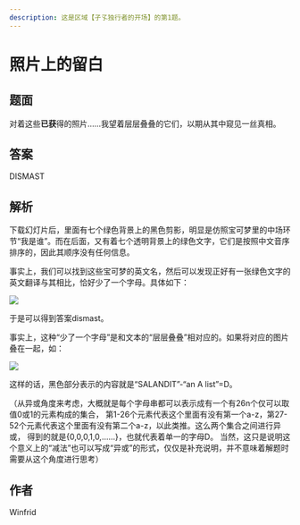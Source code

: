 ```yaml
---
description: 这是区域【孑孓独行者的开场】的第1题。
---
```


# 照片上的留白

## 题面

对着这些**已获**得的照片……我望着层层叠叠的它们，以期从其中窥见一丝真相。

## 答案

DISMAST

## 解析

下载幻灯片后，里面有七个绿色背景上的黑色剪影，明显是仿照宝可梦里的中场环节“我是谁”。而在后面，又有着七个透明背景上的绿色文字，它们是按照中文音序排序的，因此其顺序没有任何信息。

事实上，我们可以找到这些宝可梦的英文名，然后可以发现正好有一张绿色文字的英文翻译与其相比，恰好少了一个字母。具体如下：

![](./01-zhao-pian-shang-de-liu-bai.assets/image_1.webp)

于是可以得到答案dismast。

事实上，这种“少了一个字母”是和文本的“层层叠叠”相对应的。如果将对应的图片叠在一起，如：

![](./01-zhao-pian-shang-de-liu-bai.assets/image_2.webp)

这样的话，黑色部分表示的内容就是“SALANDIT”-“an A list”=D。

（从异或角度来考虑，大概就是每个字母串都可以表示成有一个有26n个仅可以取值0或1的元素构成的集合，
第1-26个元素代表这个里面有没有第一个a-z，第27-52个元素代表这个里面有没有第二个a-z，以此类推。这么两个集合之间进行异或，
得到的就是\{0,0,0,1,0,……\}，也就代表着单一的字母D。
当然，这只是说明这个意义上的“减法”也可以写成“异或”的形式，仅仅是补充说明，并不意味着解题时需要从这个角度进行思考）

## 作者

Winfrid
